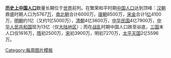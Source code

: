 '''[[中国人口史|历史上中国人口]]'''数量长期位于[[世界]]前列。在繁荣和平时期[[中国人口]]达到顶峰：[[汉朝]]鼎盛时期人口为5767[[万]]，[[南北朝]]合计6000万，[[唐朝]]8500万，[[南宋|宋]][[金朝|金]]合计1[[亿]]4100万，[[明朝]]约1亿（又约1亿5000万），[[清朝]]4亿3600万，[[中华民国]]4亿7900万，[[中华人民共和国]]现为13亿（仅[[大陆地区]]）；而在[[战乱]]时期中国人口跌至谷底，[[三国]]末人口仅1616万，[[隋朝|隋]]初2500万，[[宋朝|宋]]初3900万，明初7270万，[[太平天国]]2亿5596万。
<noinclude>[[Category:每周图片模板]]</noinclude>